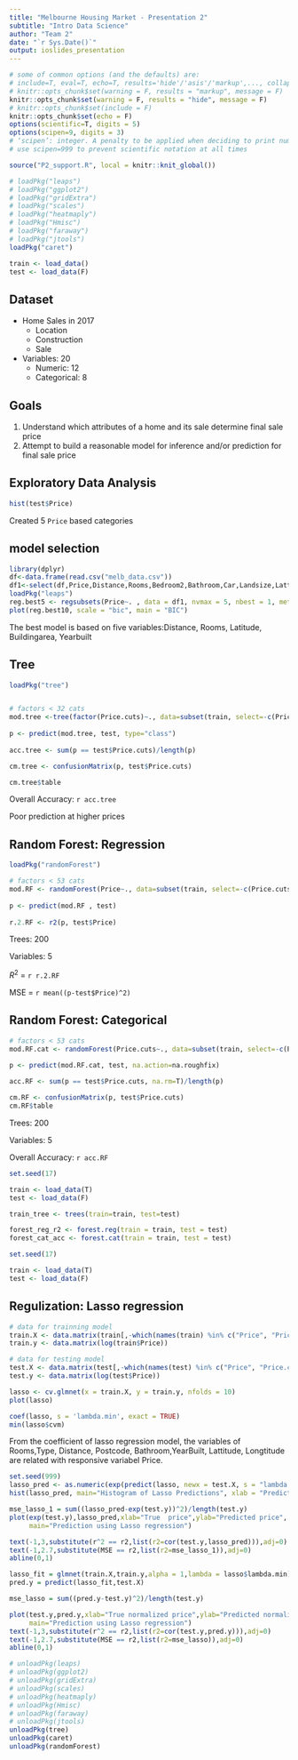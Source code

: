 ```yaml
---
title: "Melbourne Housing Market - Presentation 2"
subtitle: "Intro Data Science"
author: "Team 2"
date: "`r Sys.Date()`"
output: ioslides_presentation
---
```




```r
# some of common options (and the defaults) are: 
# include=T, eval=T, echo=T, results='hide'/'asis'/'markup',..., collapse=F, warning=T, message=T, error=T, cache=T, fig.width=6, fig.height=4, fig.dim=c(6,4) #inches, fig.align='left'/'center','right', 
# knitr::opts_chunk$set(warning = F, results = "markup", message = F)
knitr::opts_chunk$set(warning = F, results = "hide", message = F)
# knitr::opts_chunk$set(include = F)
knitr::opts_chunk$set(echo = F)
options(scientific=T, digits = 5) 
options(scipen=9, digits = 3) 
# ‘scipen’: integer. A penalty to be applied when deciding to print numeric values in fixed or exponential notation.  Positive values bias towards fixed and negative towards scientific notation: fixed notation will be preferred unless it is more than ‘scipen’ digits wider.
# use scipen=999 to prevent scientific notation at all times

source("P2_support.R", local = knitr::knit_global())

```


```r
# loadPkg("leaps")
# loadPkg("ggplot2")
# loadPkg("gridExtra")
# loadPkg("scales")
# loadPkg("heatmaply")
# loadPkg("Hmisc")
# loadPkg("faraway")
# loadPkg("jtools")
loadPkg("caret")
```



```r

train <- load_data()
test <- load_data(F)

```

## Dataset
- Home Sales in 2017
  - Location
  - Construction
  - Sale
- Variables: 20
  - Numeric: 12
  - Categorical: 8
  
## Goals
1.	Understand which attributes of a home and its sale determine final sale price
2.	Attempt to build a reasonable model for inference and/or prediction for final sale price


## Exploratory Data Analysis

```r
hist(test$Price)
```

Created 5 `Price` based categories

## model selection
```r
library(dplyr)
df<-data.frame(read.csv("melb_data.csv"))
df1<-select(df,Price,Distance,Rooms,Bedroom2,Bathroom,Car,Landsize,Lattitude,Longtitude,Propertycount,BuildingArea,YearBuilt)
loadPkg("leaps")
reg.best5 <- regsubsets(Price~. , data = df1, nvmax = 5, nbest = 1, method = "exhaustive")
plot(reg.best10, scale = "bic", main = "BIC")

```
The best model is based on five variables:Distance, Rooms, Latitude, Buildingarea, Yearbuilt 


## Tree
```r
loadPkg("tree")


# factors < 32 cats
mod.tree <-tree(factor(Price.cuts)~., data=subset(train, select=-c(Price, SellerG, Suburb, Date, Postcode, CouncilArea)))
  
p <- predict(mod.tree, test, type="class")
  
acc.tree <- sum(p == test$Price.cuts)/length(p)

cm.tree <- confusionMatrix(p, test$Price.cuts)

cm.tree$table

```


Overall Accuracy: `r acc.tree`

Poor prediction at higher prices


## Random Forest: Regression

```r
loadPkg("randomForest")

# factors < 53 cats
mod.RF <- randomForest(Price~., data=subset(train, select=-c(Price.cuts, SellerG, Suburb, Date, Postcode)), importance=T, na.action=na.roughfix, ntree=200)
  
p <- predict(mod.RF , test)
  
r.2.RF <- r2(p, test$Price)
```

Trees: 200

Variables: 5

$R^2$ = `r r.2.RF`

MSE = `r mean((p-test$Price)^2)`


## Random Forest: Categorical

```r
# factors < 53 cats
mod.RF.cat <- randomForest(Price.cuts~., data=subset(train, select=-c(Price, SellerG, Suburb, Date, Postcode)), importance=T, na.action=na.roughfix, ntree=200)
  
p <- predict(mod.RF.cat, test, na.action=na.roughfix)

acc.RF <- sum(p == test$Price.cuts, na.rm=T)/length(p)

cm.RF <- confusionMatrix(p, test$Price.cuts)
cm.RF$table
```

Trees: 200

Variables: 5

Overall Accuracy: `r acc.RF`










```r
set.seed(17)

train <- load_data(T)
test <- load_data(F)

```

```r
train_tree <- trees(train=train, test=test)
```

```r
forest_reg_r2 <- forest.reg(train = train, test = test)
forest_cat_acc <- forest.cat(train = train, test = test)
```


```r
set.seed(17)

train <- load_data(T)
test <- load_data(F)

```

## Regulization: Lasso regression

```r
# data for trainning model
train.X <- data.matrix(train[,-which(names(train) %in% c("Price", "Price.cuts"))])
train.y <- data.matrix(log(train$Price))

# data for testing model
test.X <- data.matrix(test[,-which(names(test) %in% c("Price", "Price.cuts"))])
test.y <- data.matrix(log(test$Price))

```

```r
lasso <- cv.glmnet(x = train.X, y = train.y, nfolds = 10)
plot(lasso)

```


```r
coef(lasso, s = 'lambda.min', exact = TRUE)
min(lasso$cvm)

```

From the coefficient of lasso regression model, the variables of Rooms,Type, Distance, Postcode,  Bathroom,YearBuilt, Lattitude, Longtitude are related with responsive variabel Price.


```r
set.seed(999)
lasso_pred <- as.numeric(exp(predict(lasso, newx = test.X, s = "lambda.min"))-1)
hist(lasso_pred, main="Histogram of Lasso Predictions", xlab = "Predictions")

mse_lasso_1 = sum((lasso_pred-exp(test.y))^2)/length(test.y)
plot(exp(test.y),lasso_pred,xlab="True  price",ylab="Predicted price",
     main="Prediction using Lasso regression")

text(-1,3,substitute(r^2 == r2,list(r2=cor(test.y,lasso_pred))),adj=0)
text(-1,2.7,substitute(MSE == r2,list(r2=mse_lasso_1)),adj=0)
abline(0,1)

```

```r
lasso_fit = glmnet(train.X,train.y,alpha = 1,lambda = lasso$lambda.min)
pred.y = predict(lasso_fit,test.X)

mse_lasso = sum((pred.y-test.y)^2)/length(test.y)

plot(test.y,pred.y,xlab="True normalized price",ylab="Predicted normalized price",
     main="Prediction using Lasso regression")
text(-1,3,substitute(r^2 == r2,list(r2=cor(test.y,pred.y))),adj=0)
text(-1,2.7,substitute(MSE == r2,list(r2=mse_lasso)),adj=0)
abline(0,1)
```


```r
# unloadPkg(leaps)
# unloadPkg(ggplot2)
# unloadPkg(gridExtra)
# unloadPkg(scales)
# unloadPkg(heatmaply)
# unloadPkg(Hmisc)
# unloadPkg(faraway)
# unloadPkg(jtools)
unloadPkg(tree)
unloadPkg(caret)
unloadPkg(randomForest)
```
